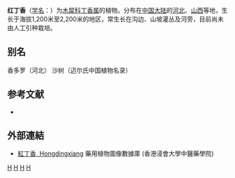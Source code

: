 {{Speciesbox 
| genus = Syringa
| species = villosa
| authority = Vahl
| image =Syringa bretschneideri 136-8292.jpg
}}
'''红丁香'''（[[学名|学名]]：{{lang|la|''Syringa villosa''}}）为[[木犀科|木犀科]][[丁香属|丁香属]]的植物。分布在[[中国大陆|中国大陆]]的[[河北|河北]]、[[山西|山西]]等地，生长于海拔1,200米至2,200米的地区，常生长在沟边、山坡灌丛及河旁，目前尚未由人工引种栽培。

== 别名 ==
香多罗（河北） 沙树（迈尔氏中国植物名录）

== 参考文献 ==
<div class="references-small">
* {{cite web| url =http://www.bioinfo.cn/db05/KmzwSpecies.php?action=view&id=30362| title =红丁香| work =《中国高等植物数据库全库》| publisher =中国科学院微生物研究所| author =昆明植物研究所| accessdate =2009-02-26| deadurl =yes| archiveurl =https://web.archive.org/web/20160305005653/http://www.bioinfo.cn/db05/KmzwSpecies.php?action=view&id=30362| archivedate =2016-03-05}}
</div>

==外部連結==
* [http://libproject.hkbu.edu.hk/was40/detail?lang=ch&channelid=1288&searchword=herb_id=D01159 紅丁香, Hongdingxiang] {{Wayback|url=http://libproject.hkbu.edu.hk/was40/detail?lang=ch&channelid=1288&searchword=herb_id=D01159 |date=20160304123800 }} 藥用植物圖像數據庫 (香港浸會大學中醫藥學院) {{zh-hant}}{{en}}

{{Taxonbar}}

[[Category:丁香属|H]]
[[Category:河北植物|H]]
[[Category:内蒙古植物|H]]
[[Category:山西植物|H]]